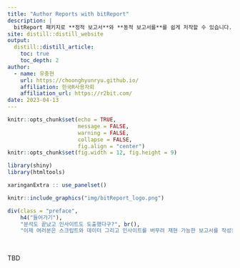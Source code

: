 ```yaml
---
title: "Author Reports with bitReport"
description: |
  bitReport 패키지로 **정적 보고서**와 **동적 보고서를**를 쉽게 저작할 수 있습니다.
site: distill::distill_website
output:
  distill::distill_article:
    toc: true
    toc_depth: 2  
author:
  - name: 유충현 
    url: https://choonghyunryu.github.io/
    affiliation: 한국R사용자회
    affiliation_url: https://r2bit.com/   
date: 2023-04-13   
---
```


```r
knitr::opts_chunk$set(echo = TRUE, 
                      message = FALSE, 
                      warning = FALSE, 
                      collapse = FALSE,
                      fig.align = "center")
knitr::opts_chunk$set(fig.width = 12, fig.height = 9)

library(shiny)
library(htmltools)

xaringanExtra :: use_panelset()
```

```r
knitr::include_graphics("img/bitReport_logo.png")
```

```r
div(class = "preface", 
    h4("들어가기"),
    "분석도 끝났고 인사이트도 도출했다구?", br(),
    "이제 여러분은 스크립트와 데이터 그리고 인사이트를 버무려 재현 가능한 보고서를 작성할 수 있습니다.")
```

<br>

TBD